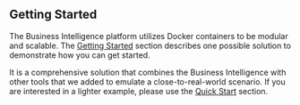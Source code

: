 
## Getting Started

The Business Intelligence platform utilizes Docker containers to be modular and scalable. The [Getting Started](/big/getting-started/) section describes one possible solution to demonstrate how you can get started.

It is a comprehensive solution that combines the Business Intelligence with other tools that we added to emulate a close-to-real-world scenario. If you are interested in a lighter example, please use the [Quick Start](/big/quick-start/) section.
